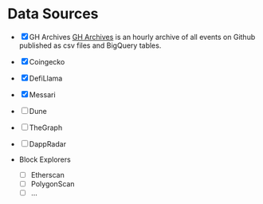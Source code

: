 # Data Sources

- [x] GH Archives
[GH Archives](https://www.gharchive.org/) is an hourly archive of all events on Github published as csv files and BigQuery tables.

- [x] Coingecko

- [x] DefiLlama

- [x] Messari

- [ ] Dune

- [ ] TheGraph

- [ ] DappRadar

- Block Explorers
    - [ ] Etherscan
    - [ ] PolygonScan
    - [ ] ...
    